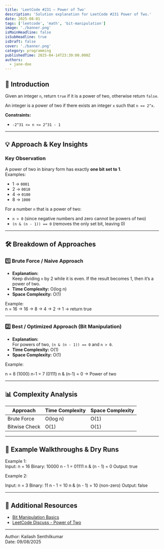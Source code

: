 ```yaml
---
title: 'LeetCode #231 — Power of Two'
description: 'Solution explanation for LeetCode #231 Power of Two.'
date: 2025-08-01
tags: ['leetcode', 'math', 'bit-manipulation']
image: './banner.png'
isMainHeadline: false
isSubHeadline: true
isDraft: false
cover: './banner.png'
category: programming
publishedTime: 2025-04-14T23:39:00.000Z
authors:
  - jane-doe
---
```


## 📝 Introduction

Given an integer `n`, return `true` if it is a power of two, otherwise return `false`.

An integer is a power of two if there exists an integer `x` such that `n == 2^x`.

**Constraints:**
- `-2^31 <= n <= 2^31 - 1`

---

## 💡 Approach & Key Insights

### Key Observation
A power of two in binary form has exactly **one bit set to 1**.  
Examples:
- 1 → `0001`
- 2 → `0010`
- 4 → `0100`
- 8 → `1000`

For a number `n` that is a power of two:
- `n > 0` (since negative numbers and zero cannot be powers of two)
- `(n & (n - 1)) == 0` (removes the only set bit, leaving 0)

---

## 🛠️ Breakdown of Approaches

### 1️⃣ Brute Force / Naive Approach

- **Explanation:**  
  Keep dividing `n` by 2 while it is even. If the result becomes 1, then it’s a power of two.
- **Time Complexity:** O(log n)
- **Space Complexity:** O(1)

Example:  
n = 16 → 16 → 8 → 4 → 2 → 1 → return true


---

### 2️⃣ Best / Optimized Approach (Bit Manipulation)

- **Explanation:**  
  For powers of two, `(n & (n - 1)) == 0` and `n > 0`.
- **Time Complexity:** O(1)
- **Space Complexity:** O(1)

Example:  

n = 8 (1000)
n-1 = 7 (0111)
n & (n-1) = 0 → Power of two


---

## 📊 Complexity Analysis

| Approach       | Time Complexity | Space Complexity |
| -------------- | --------------- | ---------------- |
| Brute Force    | O(log n)        | O(1)             |
| Bitwise Check  | O(1)            | O(1)             |

---

## 📌 Example Walkthroughs & Dry Runs

Example 1:  
Input: n = 16
Binary: 10000
n - 1 = 01111
n & (n - 1) = 0
Output: true


Example 2:  

Input: n = 3
Binary: 11
n - 1 = 10
n & (n - 1) = 10 (non-zero)
Output: false


---

## 🔗 Additional Resources

- [Bit Manipulation Basics](https://www.geeksforgeeks.org/bitwise-operators-in-c-cpp/)
- [LeetCode Discuss - Power of Two](https://leetcode.com/problems/power-of-two/discuss/)

---

Author: Kailash Senthilkumar  
Date: 09/08/2025

